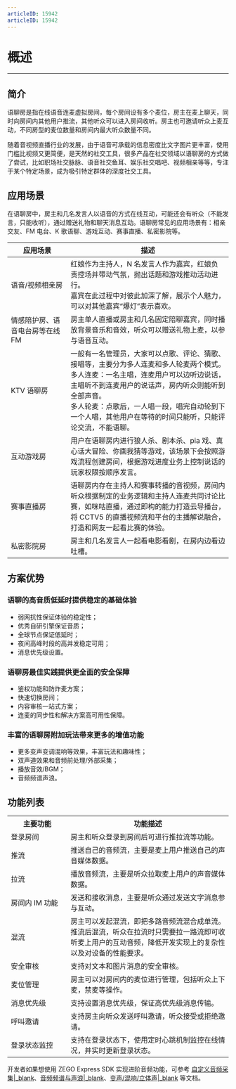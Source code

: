 ```yaml
---
articleID: 15942
articleID: 15942
---
```

# 概述

- - -

## 简介
语聊房是指在线语音连麦虚拟房间，每个房间设有多个麦位，房主在麦上聊天，同时向房间内其他用户推流，其他听众可以进入房间收听。房主也可邀请听众上麦互动，不同房型的麦位数量和房间内最大听众数量不同。

随着音视频直播行业的发展，由于语音可承载的信息密度比文字图片更丰富，使用门槛比视频又更简便，是天然的社交工具，很多产品在社交领域以语聊房的方式做了尝试，比如职场社交脉脉、语音社交鱼耳、娱乐社交唱吧、视频相亲等等，专注于某个特定场景，成为吸引特定群体的深度社交工具。

## 应用场景

在语聊房中，房主和几名发言人以语音的方式在线互动，可能还会有听众（不能发言，只能收听），通过赠送礼物和聊天消息互动。语聊房常见的应用场景有：相亲交友、FM 电台、K 歌语聊、游戏互动、赛事直播、私密影院等。

<style>
table th:nth-of-type(1) {min-width: 120px; width: 25%;}
table {width: 100%;}
</style>

| 应用场景 | 描述 |
| -- | -- |
| 语音/视频相亲房 | 红娘作为主持人，N 名发言人作为嘉宾，红娘负责控场并带动气氛，抛出话题和游戏推动活动进行。<br>嘉宾在此过程中对彼此加深了解，展示个人魅力，可以对其他嘉宾“爆灯”表示喜欢。 |
| 情感陪护房、语音电台房等在线 FM | 房主单人直播或房主和几名固定陪聊嘉宾，同时播放背景音乐和音效，听众可以赠送礼物上麦，以参与语音互动。 |
| KTV 语聊房 | 一般有一名管理员，大家可以点歌、评论、猜歌、接唱等，主要分为多人连麦和多人轮麦两个模式。<br>多人连麦：一名主唱，连麦用户可以边听边说话，主唱听不到连麦用户的说话声，房内听众则能听到全部声音。<br>多人轮麦：点歌后，一人唱一段，唱完自动轮到下一个人唱，其他用户在等待的时间只能听，只能评论交流，不能语聊。|
| 互动游戏房 | 用户在语聊房内进行狼人杀、剧本杀、pia 戏、真心话大冒险、你画我猜等游戏，该场景下会按照游戏流程创建房间，根据游戏进度业务上控制说话的玩家权限按顺序发言。 |
| 赛事直播房 | 语聊房内存在主持人和赛事转播的音视频，房间内听众根据制定的业务逻辑和主持人连麦共同讨论比赛，如咪咕直播，通过即构的能力打造云导播台，将 CCTV5 的直播视频流和平台的主播解说融合，打造和网友一起看比赛的体验。|
| 私密影院房 | 房主和几名发言人一起看电影看剧，在房内边看边吐槽。 |

## 方案优势

### 语聊的高音质低延时提供稳定的基础体验
- 弱网抗性保证体验的稳定性；
- 优秀自研引擎保证音质；
- 全球节点保证低延时；
- 夜间高峰时段的高并发稳定可用；
- 消息优先级设置。
### 语聊房最佳实践提供更全面的安全保障
- 鉴权功能和防炸麦方案；
- 快速切换房间；
- 内容审核一站式方案；
- 连麦的同步性和解决方案高可用性保障。
### 丰富的语聊房附加玩法带来更多的增值功能
- 更多变声变调混响等效果，丰富玩法和趣味性；
- 双声道效果和音频前处理/外部采集；
- 播放音效/BGM；
- 音频频谱声浪。

## 功能列表

<table>
  <colgroup>
    <col>
    <col>
  </colgroup>
<tbody><tr>
<th>主要功能</th>
<th>功能描述</th>
</tr>
<tr>
<td>登录房间</td>
<td>房主和听众登录到房间后可进行推拉流等功能。</td>
</tr>
<tr>
<td>推流</td>
<td>推送自己的音频流，主要是麦上用户推送自己的声音媒体数据。</td>
</tr>
<tr>
<td>拉流</td>
<td>播放音频流，主要是听众拉取麦上用户的声音媒体数据。</td>
</tr>
<tr>
<td>房间内 IM 功能</td>
<td>发送和接收消息，主要是听众通过发送文字消息参与互动。</td>
</tr>
<tr>
<td>混流</td>
<td>房主可以发起混流，即把多路音频流混合成单流。推流后混流，听众在拉流时只需要拉一路流即可收听麦上用户的互动音频，降低开发实现上的复杂性以及对设备的性能要求。</td>
</tr>
<tr>
<td>安全审核</td>
<td>支持对文本和图片消息的安全审核。</td>
</tr>
<tr>
<td>麦位管理</td>
<td>房主可以对房间内的麦位进行管理，包括听众上下麦，禁麦等操作。</td>
</tr>
<tr>
<td>消息优先级</td>
<td>支持设置消息优先级，保证高优先级消息传输。</td>
</tr>
<tr>
<td>呼叫邀请</td>
<td>支持房主向听众发送呼叫邀请，听众接受或拒绝邀请。</td>
</tr>
<tr>
<td>登录状态监控</td>
<td>支持在登录状态下，使用定时心跳机制监控在线情况，并实时更新登录状态。</td>
</tr>
</tbody></table>

<div class="mk-warning">

开发者如果想使用 ZEGO Express SDK 实现进阶音频功能，可参考 [自定义音频采集\|_blank](!ExpressVideoSDK-AudioAdvanced/custom_audio_io)、[音频频谱与声浪\|_blank](!ExpressVideoSDK-AudioAdvanced/SoundLevelSpectrum)、[变声/混响/立体声\|_blank](!ExpressVideoSDK-AudioAdvanced/AudioEffects) 等文档。
</div>
